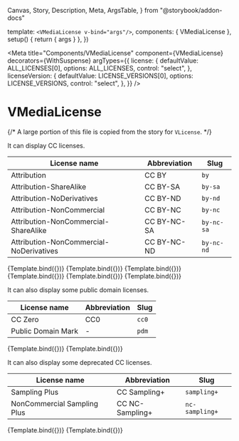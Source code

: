   Canvas,
  Story,
  Description,
  Meta,
  ArgsTable,
} from "@storybook/addon-docs"



  template: `<VMediaLicense v-bind="args"/>`,
  components: { VMediaLicense },
  setup() {
    return { args }
  },
})

<Meta
  title="Components/VMediaLicense"
  component={VMediaLicense}
  decorators={WithSuspense}
  argTypes={{
    license: {
      defaultValue: ALL_LICENSES[0],
      options: ALL_LICENSES,
      control: "select",
    },
    licenseVersion: {
      defaultValue: LICENSE_VERSIONS[0],
      options: LICENSE_VERSIONS,
      control: "select",
    },
  }}
/>

# VMediaLicense

<Description of={VMediaLicense} />

<ArgsTable of={VMediaLicense} />

{/* A large portion of this file is copied from the story for `VLicense`. */}

It can display CC licenses.

| License name                            | Abbreviation | Slug       |
| --------------------------------------- | ------------ | ---------- |
| Attribution                             | CC BY        | `by`       |
| Attribution-ShareAlike                  | CC BY-SA     | `by-sa`    |
| Attribution-NoDerivatives               | CC BY-ND     | `by-nd`    |
| Attribution-NonCommercial               | CC BY-NC     | `by-nc`    |
| Attribution-NonCommercial-ShareAlike    | CC BY-NC-SA  | `by-nc-sa` |
| Attribution-NonCommercial-NoDerivatives | CC BY-NC-ND  | `by-nc-nd` |

<Canvas>
  <Story
    name="CC BY"
    args={{
      license: "by",
      licenseVersion: "4.0",
      licenseUrl: getLicenseUrl("by", "4.0"),
    }}
  >
    {Template.bind({})}
  </Story>
  <Story
    name="CC BY-SA"
    args={{
      license: "by-sa",
      licenseVersion: "4.0",
      licenseUrl: getLicenseUrl("by-sa", "4.0"),
    }}
  >
    {Template.bind({})}
  </Story>
  <Story
    name="CC BY-ND"
    args={{
      license: "by-nd",
      licenseVersion: "4.0",
      licenseUrl: getLicenseUrl("by-nd", "4.0"),
    }}
  >
    {Template.bind({})}
  </Story>
  <Story
    name="CC BY-NC"
    args={{
      license: "by-nc",
      licenseVersion: "4.0",
      licenseUrl: getLicenseUrl("by-nc", "4.0"),
    }}
  >
    {Template.bind({})}
  </Story>
  <Story
    name="CC BY-NC-SA"
    args={{
      license: "by-nc-sa",
      licenseVersion: "4.0",
      licenseUrl: getLicenseUrl("by-nc-sa", "4.0"),
    }}
  >
    {Template.bind({})}
  </Story>
  <Story
    name="CC BY-NC-ND"
    args={{
      license: "by-nc-nd",
      licenseVersion: "4.0",
      licenseUrl: getLicenseUrl("by-nc-nd", "4.0"),
    }}
  >
    {Template.bind({})}
  </Story>
</Canvas>

It can also display some public domain licenses.

| License name       | Abbreviation | Slug  |
| ------------------ | ------------ | ----- |
| CC Zero            | CC0          | `cc0` |
| Public Domain Mark | -            | `pdm` |

<Canvas>
  <Story
    name="CC0"
    args={{
      license: "cc0",
      licenseVersion: "1.0",
      licenseUrl: getLicenseUrl("cc0", "1.0"),
    }}
  >
    {Template.bind({})}
  </Story>
  <Story
    name="PDM"
    args={{
      license: "pdm",
      licenseVersion: "1.0",
      licenseUrl: getLicenseUrl("pdm", "4.0"),
    }}
  >
    {Template.bind({})}
  </Story>
</Canvas>

It can also display some deprecated CC licenses.

| License name                | Abbreviation    | Slug           |
| --------------------------- | --------------- | -------------- |
| Sampling Plus               | CC Sampling+    | `sampling+`    |
| NonCommercial Sampling Plus | CC NC-Sampling+ | `nc-sampling+` |

<Canvas>
  <Story
    name="CC Sampling+"
    args={{
      license: "sampling+",
      licenseVersion: "",
      licenseUrl: getLicenseUrl("sampling+", ""),
    }}
  >
    {Template.bind({})}
  </Story>
  <Story
    name="CC NC-Sampling+"
    args={{
      license: "nc-sampling+",
      licenseVersion: "",
      licenseUrl: getLicenseUrl("nc-sampling+", ""),
    }}
  >
    {Template.bind({})}
  </Story>
</Canvas>
